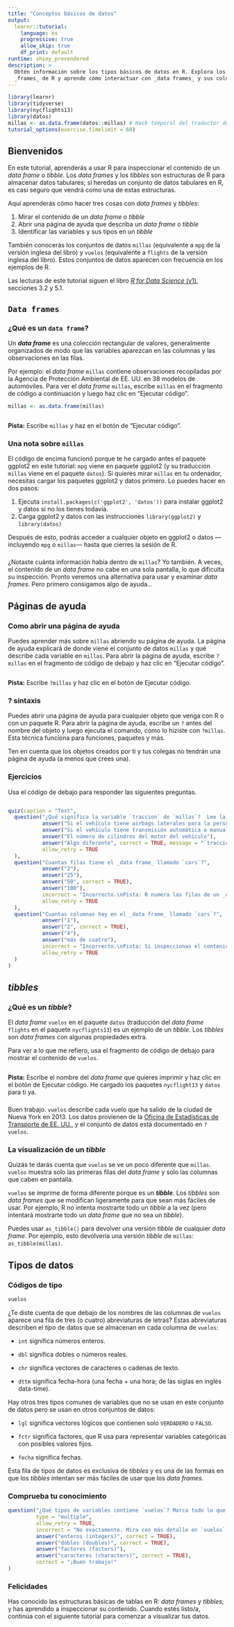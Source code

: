 ```yaml
---
title: "Conceptos básicos de datos"
output:
  learnr::tutorial:
    language: es
    progressive: true
    allow_skip: true
    df_print: default
runtime: shiny_prerendered
description: >
  Obtén información sobre los tipos básicos de datos en R. Explora los _data_
  _frames_ de R y aprende cómo interactuar con _data frames_ y sus columnas.
---
```


```r
library(learnr)
library(tidyverse)
library(nycflights13)
library(datos)
millas <- as.data.frame(datos::millas) # Hack temporal del traductor del Tutorial. Forzamos aquí a mantener "millas" como data.frame() en memoria de R porque justamente el tutorial quiere mostrar la diferencia entre un tibble y un data.frame usando "millas" como data.frame, y parece que en el paquete "datos", el objeto millas se carga como data frame por omisión en la memoria de R. 
tutorial_options(exercise.timelimit = 60)
```

## Bienvenidos

En este tutorial, aprenderás a usar R para inspeccionar el contenido de un _data frame_ o _tibble_. Los _data frames_ y los _tibbles_ son estructuras de R para almacenar datos tabulares; si heredas un conjunto de datos tabulares en R, es casi seguro que vendrá como una de estas estructuras.

Aquí aprenderás cómo hacer tres cosas con _data frames_ y _tibbles_:

1. Mirar el contenido de un _data frame_ o _tibble_
2. Abrir una página de ayuda que describa un _data frame_ o _tibble_
3. Identificar las variables y sus tipos en un _tibble_

También conocerás los conjuntos de datos `millas` (equivalente a `mpg` de la versión inglesa del libro) y `vuelos` (equivalente a `flights` de la versión inglesa del libro). Estos conjuntos de datos aparecen con frecuencia en los ejemplos de R.

Las lecturas de este tutorial siguen el libro [_R for Data Science_ (v1)](https://es.r4ds.hadley.nz/), secciones 3.2 y 5.1.

## `Data frames`

### ¿Qué es un `data frame`?

Un ___data frame___ es una colección rectangular de valores, generalmente organizados de modo que las variables aparezcan en las columnas y las observaciones en las filas.

Por ejemplo: el _data frame_ `millas` contiene observaciones recopiladas por la Agencia de Protección Ambiental de EE. UU. en 38 modelos de automóviles. Para ver el _data frame_ `millas`, escribe `millas` en el fragmento de código a continuación y luego haz clic en "Ejecutar código".

```r
millas <- as.data.frame(millas)
```

```r

```

<div id="mpg-hint">
**Pista:** Escribe `millas` y haz en el botón de "Ejecutar código".
</div>

### Una nota sobre `millas`

El código de encima funcionó porque te he cargado antes el paquete ggplot2 en este tutorial: `mpg` viene en paquete ggplot2 (y su traducción `millas` viene en el paquete `datos`). Si quieres mirar `millas` en tu ordenador, necesitas cargar los paquetes ggplot2 y datos primero. Lo puedes hacer en dos pasos:

1. Ejecuta `install.packages(c('ggplot2', 'datos'))` para instalar ggplot2 y datos si no los tienes todavía.
2. Carga ggplot2 y datos con las instrucciones `library(ggplot2)` y `library(datos)`

Después de esto, podrás acceder a cualquier objeto en ggplot2 o datos —incluyendo `mpg` o `millas`— hasta que cierres la sesión de R.

###

¿Notaste cuánta información había dentro de `millas`? Yo también. A veces, el contenido de un _data frame_ no cabe en una sola pantalla, lo que dificulta su inspección. Pronto veremos una alternativa para usar y examinar _data frames_. Pero primero consigamos algo de ayuda...

## Páginas de ayuda

### Como abrir una página de ayuda

Puedes aprender más sobre `millas` abriendo su página de ayuda. La página de ayuda explicará de donde viene el conjunto de datos  `millas` y qué describe cada variable en `millas`. Para abrir la página de ayuda, escribe `?millas` en el fragmento de código de debajo y haz clic en "Ejecutar código".

```r

```

<div id="help-hint">
**Pista:** Escribe `?millas` y haz clic en el botón de Ejecutar código.
</div>

### ? sintaxis

Puedes abrir una página de ayuda para cualquier objeto que venga con R o con un paquete R. Para abrir la página de ayuda, escribe un `?` antes del nombre del objeto y luego ejecuta el comando, como lo hiziste con `?millas`. Esta técnica funciona para funciones, paquetes y más.

Ten en cuenta que los objetos creados por ti y tus colegas no tendrán una página de ayuda (a menos que crees una).

### Ejercicios

Usa el código de debajo para responder las siguientes preguntas.

```r

```

```r
quiz(caption = "Test",
  question("¿Qué significa la variable `traccion` de `millas`?  Lee la ayuda para `?millas` para averiguarlo.",
           answer("Si el vehículo tiene airbags laterales para la persona conductora o no"),
           answer("Si el vehículo tiene transmisión automática o manual"),
           answer("El número de cilindros del motor del vehículo"),
           answer("Algo diferente", correct = TRUE, message = "`traccion` describe el tipo de tracción en el vehículo: d = delantera, t = trasera, 4 = 4 ruedas."),
           allow_retry = TRUE
  ),
  question("Cuantas filas tiene el _data frame_ llamado `cars`?",
           answer("2"),
           answer("25"),
           answer("50", correct = TRUE),
           answer("100"),
           incorrect = "Incorrecto.\nPista: R numera las filas de un _data frame_ cuando muestra el contenido del _data frame_. Como resultado, puedes detectar el número de filas en `cars` por medio de examinar `cars` en el bloque de código de arriba.",
           allow_retry = TRUE
  ),
  question("Cuantas columnas hay en el _data frame_ llamado `cars`?",
           answer("1"),
           answer("2", correct = TRUE),
           answer("4"),
           answer("más de cuatro"),
           incorrect = "Incorrecto.\nPista: Si inspeccionas el contenido de `cars` en el bloque de código de arriba, debería ser bastante fácil contar su número de columnas.",
           allow_retry = TRUE
  )
)
```

## _tibbles_

### ¿Qué es un _tibble_?

El _data frame_ `vuelos` en el paquete `datos` (traducción del _data frame_ `flights` en el paquete `nycflights13`) es un ejemplo de un _tibble_. Los _tibbles_ son _data frames_ con algunas propiedades extra.

Para ver a lo que me refiero, usa el fragmento de código de debajo para mostrar el contenido de `vuelos`.

```r

```

<div id="flights-hint">
**Pista:** Escribe el nombre del _data frame_ que quieres imprimir y haz clic en el botón de Ejecutar código. He cargado los paquetes `nycflight13` y `datos` para ti ya.
</div>

###

Buen trabajo. `vuelos` describe cada vuelo que ha salido de la ciudad de Nueva York en 2013. Los datos provienen de la [Oficina de Estadísticas de Transporte de EE. UU.](http://www.transtats.bts.gov/DatabaseInfo.asp?DB_ID=120&Link=0), y el conjunto de datos está documentado en `?vuelos`.


### La visualización de un _tibble_

Quizás te darás cuenta que `vuelos` se ve un poco diferente que `millas`. `vuelos` muestra solo las primeras filas del _data frame_ y solo las columnas que caben en pantalla.

`vuelos` se imprime de forma diferente porque es un ___tibble___. Los _tibbles_ son _data frames_ que se modifican ligeramente para que sean más fáciles de usar. Por ejemplo, R no intenta mostrarte todo un _tibble_ a la vez (pero intentará mostrarte todo un _data frame_ que no sea un _tibble_).

Puedes usar `as_tibble()` para devolver una versión _tibble_ de cualquier _data frame_. Por ejemplo, esto devolvería una versión _tibble_ de `millas`: `as_tibble(millas)`.


## Tipos de datos

### Códigos de tipo

```r
vuelos
```

¿Te diste cuenta de que debajo de los nombres de las columnas de `vuelos` aparece una fila de tres (o cuatro) abreviaturas de letras? Estas abreviaturas describen el _tipo_ de datos que se almacenan en cada columna de `vuelos`:

* `int` significa números enteros.

* `dbl` significa dobles o números reales.

* `chr` significa vectores de caracteres o cadenas de texto.

* `dttm` significa fecha-hora (una fecha + una hora; de las siglas en inglès data-time).

Hay otros tres tipos comunes de variables que no se usan en este conjunto de datos pero se usan en otros conjuntos de datos:

* `lgl` significa vectores lógicos que contienen solo `VERDADERO` o `FALSO`.

* `fctr` significa factores, que R usa para representar variables categóricas
   con posibles valores fijos.

* `fecha` significa fechas.

Esta fila de tipos de datos es exclusiva de _tibbles_ y es una de las formas en que los _tibbles_ intentan ser más fáciles de usar que los _data frames_.


### Comprueba tu conocimiento

```r
question("¿Qué tipos de variables contiene `vuelos`? Marca todo lo que corresponda.",
         type = "multiple",
         allow_retry = TRUE,
         incorrect = "No exactamente. Mira con más detalle en `vuelos`.",
         answer("enteros (integers)", correct = TRUE),
         answer("dobles (doubles)", correct = TRUE),
         answer("factores (factors)"),
         answer("caracteres (characters)", correct = TRUE),
         correct = "¡Buen trabajo!"
)
```

### Felicidades

Has conocido las estructuras básicas de tablas en R: _data frames_ y _tibbles_; y has aprendido a inspeccionar su contenido. Cuando estés listo/a, continúa con el siguiente tutorial para comenzar a visualizar tus datos.

